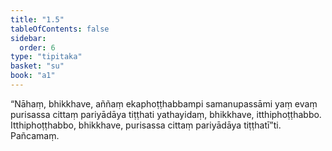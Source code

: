 ```yaml
---
title: "1.5"
tableOfContents: false
sidebar:
  order: 6
type: "tipitaka"
basket: "su"
book: "a1"
---
```



<DynamicBreadcrumb />

<Division number="5" book="a1">

<Paragraph number="11" book="a1">
“Nāhaṃ, bhikkhave, aññaṃ ekaphoṭṭhabbampi samanupassāmi yaṃ evaṃ purisassa cittaṃ pariyādāya tiṭṭhati yathayidaṃ, bhikkhave, itthiphoṭṭhabbo. Itthiphoṭṭhabbo, bhikkhave, purisassa cittaṃ pariyādāya tiṭṭhatī”ti.

</Paragraph>
</Division>

<Paragraph number="12" type="center" book="a1">
Pañcamaṃ.
</Paragraph>